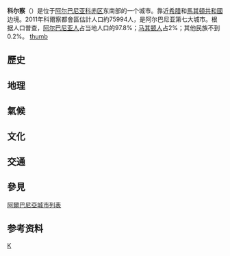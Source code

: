 {{Infobox Settlement
| name = 科尔察<br/>Korçë
| image_skyline = Korca, Albania 2017 - 2.jpg 
| image_caption = 
| image_flag = 
| image_shield = Stema e Bashkisë Korçë.svg
| pushpin_map = Albania
| pushpin_label_position = bottom
| subdivision_type = 国家
| subdivision_name = {{ALB}}
| subdivision_type1 = [[阿尔巴尼亚行政区划|州]]
| subdivision_name1 = [[File:Stema_e_Qarkut_Korçë.svg|15px]][[科尔察州|科尔察州]]
| elevation_m = 850
| elevation_ft = 2790
| area_total_km2 = 805.99
| population_as_of = 2011年
| population_total = 75994
| population_density_km2 = 94
| timezone = [[欧洲中部时间|CET]]
| utc_offset = +1
| timezone_DST = [[欧洲中部夏令时间|CEST]]
| utc_offset_DST = +2
| postal_code = 
| website =[http://www.bashkiakorce.gov.al Official Website]
}}

'''科尔察'''（{{lang-sq|Korçë / Korça}}）是位于[[阿尔巴尼亚|阿尔巴尼亚]][[科赤区|科赤区]]东南部的一个城市。靠近[[希腊|希腊]]和[[馬其頓共和國|馬其頓共和國]]边境。2011年科爾察都會區估計人口約75994人，是阿尔巴尼亚第七大城市。根据人口普查，[[阿尔巴尼亚人|阿尔巴尼亚人]]占当地人口的97.8%；[[马其顿人|马其顿人]]占2%；其他民族不到0.2%。
[[file:KorçaVonOben.JPG|thumb]]
== 歷史 ==

== 地理 ==

== 氣候 ==
{{Weather box
|location = 科爾察
|single line = Yes
|metric first = Yes
|Jan high F = 40
|Feb high F = 45
|Mar high F = 46
|Apr high F = 57
|May high F = 66
|Jun high F = 75
|Jul high F = 82
|Aug high F =84
|Sep high F = 72
|Oct high F = 62
|Nov high F =50
|Dec high F = 43
|Year high F = 60
|Jan low F = 27
|Feb low F = 29
|Mar low F = 30
|Apr low F = 39
|May low F = 48
|Jun low F = 53
|Jul low F = 57
|Aug low F = 59
|Sep low F = 51
|Oct low F = 44
|Nov low F = 38
|Dec low F = 31
|Year low F = 42
|precipitation colour=green
|Jan precipitation inch = 2.3
|Feb precipitation inch =3.5
|Mar precipitation inch = 2
|Apr precipitation inch = 2.1
|May precipitation inch = 3.9
|Jun precipitation inch = 1
|Jul precipitation inch = 0.7
|Aug precipitation inch = 0.4
|Sep precipitation inch = 2
|Oct precipitation inch = 3.2
|Nov precipitation inch = 5.2
|Dec precipitation inch = 2.1
|Year precipitation inch = 28.3
|source 1 = Weatherbase <ref name=Weatherbase>{{cite web
|url=http://www.weatherbase.com/weather/weather.php3?s=92631&refer=wikipedia
|title=Weatherbase: Historical Weather for Korçë, Albania
|publisher=Weatherbase
|year=2011
|access-date=2016-05-21
|archive-date=2019-06-09
|archive-url=https://web.archive.org/web/20190609083814/http://www.weatherbase.com/weather/weather.php3?s=92631&refer=wikipedia
|dead-url=no
}}
Retrieved on November 24, 2011.</ref>
|date=November 2011
}}

== 文化 ==

== 交通 ==

== 參見 ==
[[阿爾巴尼亞城市列表|阿爾巴尼亞城市列表]]

==参考资料==
{{refs}}

{{Authority control}}
{{Albania-stub}}

[[Category:科尔察州城市|K]]